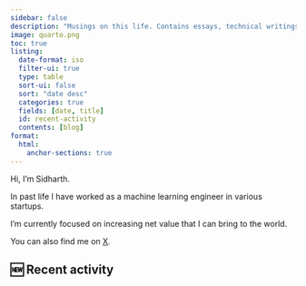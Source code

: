 ```yaml
---
sidebar: false
description: "Musings on this life. Contains essays, technical writings and a collection of books I've read."
image: quarto.png
toc: true
listing:
  date-format: iso
  filter-ui: true
  type: table
  sort-ui: false
  sort: "date desc"
  categories: true
  fields: [date, title]
  id: recent-activity
  contents: [blog]
format:
  html:
    anchor-sections: true
---
```

::: {.profile-header}

Hi, I'm Sidharth. 

In past life I have worked as a machine learning engineer in various startups.  

I'm currently focused on increasing net value that I can bring to the world. 

You can also find me on [X](https://x.com/sid_on_x). 
:::
## 🆕 Recent activity
::: {#recent-activity}
:::